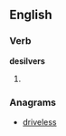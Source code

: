 ==English==

===Verb===
'''desilvers'''

# {{third-person singular of|[[desilver]]}}

===Anagrams===
* [[driveless#English|driveless]]